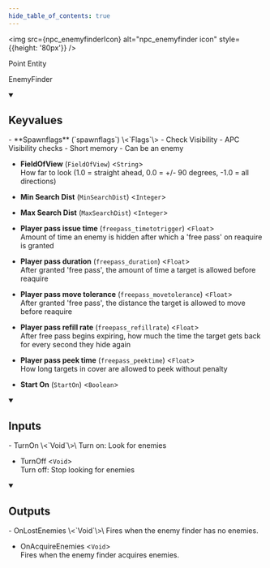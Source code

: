 ```yaml
---
hide_table_of_contents: true
---
```


<!---
!!!!!!
THIS PAGE IS AUTOGENERATED FROM GAME FGD DEFINITIONS!
DO NOT EDIT MANUALLY!
!!!!!!

In order to make edits, you can make an annotation file in /fgd_dump_overrides
-->



<img src={npc_enemyfinderIcon} alt="npc_enemyfinder icon" style={{height: '80px'}} />

Point Entity

EnemyFinder

<details open>
<summary><h2>Keyvalues</h2></summary>
- **Spawnflags** (`spawnflags`) \<`Flags`\>
  - Check Visibility
  - APC Visibility checks
  - Short memory
  - Can be an enemy


- **FieldOfView** (`FieldOfView`) \<`String`\>\
How far to look (1.0 = straight ahead, 0.0 = +/- 90 degrees, -1.0 = all directions)

- **Min Search Dist** (`MinSearchDist`) \<`Integer`\>

- **Max Search Dist** (`MaxSearchDist`) \<`Integer`\>

- **Player pass issue time** (`freepass_timetotrigger`) \<`Float`\>\
Amount of time an enemy is hidden after which a 'free pass' on reaquire is granted

- **Player pass duration** (`freepass_duration`) \<`Float`\>\
After granted 'free pass', the amount of time a target is allowed before reaquire

- **Player pass move tolerance** (`freepass_movetolerance`) \<`Float`\>\
After granted 'free pass', the distance the target is allowed to move before reaquire

- **Player pass refill rate** (`freepass_refillrate`) \<`Float`\>\
After free pass begins expiring, how much the time the target gets back for every second they hide again

- **Player pass peek time** (`freepass_peektime`) \<`Float`\>\
How long targets in cover are allowed to peek without penalty

- **Start On** (`StartOn`) \<`Boolean`\>


 </details>
<details open>
<summary><h2>Inputs</h2></summary>
- TurnOn \<`Void`\>\
Turn on: Look for enemies

- TurnOff \<`Void`\>\
Turn off: Stop looking for enemies


 </details>
<details open>
<summary><h2>Outputs</h2></summary>
- OnLostEnemies \<`Void`\>\
Fires when the enemy finder has no enemies.

- OnAcquireEnemies \<`Void`\>\
Fires when the enemy finder acquires enemies.


 </details>